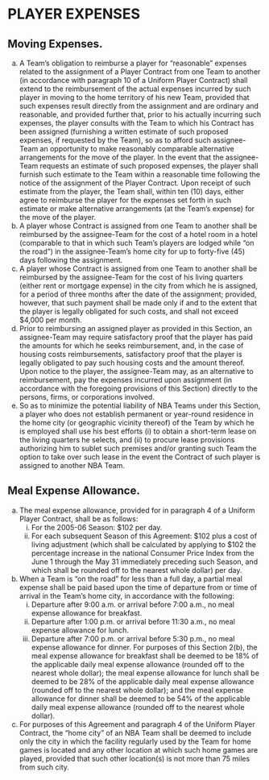 # PLAYER EXPENSES

## Moving Expenses.

(a) A Team's obligation to reimburse a player for "reasonable" expenses related to the assignment of a Player Contract from one Team to another (in accordance with paragraph 10 of a Uniform Player Contract) shall extend to the reimbursement of the actual expenses incurred by such player in moving to the home territory of his new Team, provided that such expenses result directly from the assignment and are ordinary and reasonable, and provided further that, prior to his actually incurring such expenses, the player consults with the Team to which his Contract has been assigned (furnishing a written estimate of such proposed expenses, if requested by the Team), so as to afford such assignee-Team an opportunity to make reasonably comparable alternative arrangements for the move of the player. In the event that the assignee-Team requests an estimate of such proposed expenses, the player shall furnish such estimate to the Team within a reasonable time following the notice of the assignment of the Player Contract. Upon receipt of such estimate from the player, the Team shall, within ten (10) days, either agree to reimburse the player for the expenses set forth in such estimate or make alternative arrangements (at the Team's expense) for the move of the player.
(b) A player whose Contract is assigned from one Team to another shall be reimbursed by the assignee-Team for the cost of a hotel room in a hotel (comparable to that in which such Team's players are lodged while "on the road") in the assignee-Team's home city for up to forty-five (45) days following the assignment.
(c) A player whose Contract is assigned from one Team to another shall be reimbursed by the assignee-Team for the cost of his living quarters (either rent or mortgage expense) in the city from which he is assigned, for a period of three months after the date of the assignment; provided, however, that such payment shall be made only if and to the extent that the player is legally obligated for such costs, and shall not exceed \$4,000 per month.
(d) Prior to reimbursing an assigned player as provided in this Section, an assignee-Team may require satisfactory proof that the player has paid the amounts for which he seeks reimbursement, and, in the case of housing costs reimbursements, satisfactory proof that the player is legally obligated to pay such housing costs and the amount thereof. Upon notice to the player, the assignee-Team may, as an alternative to reimbursement, pay the expenses incurred upon assignment (in accordance with the foregoing provisions of this Section) directly to the persons, firms, or corporations involved.
(e) So as to minimize the potential liability of NBA Teams under this Section, a player who does not establish permanent or year-round residence in the home city (or geographic vicinity thereof) of the Team by which he is employed shall use his best efforts (i) to obtain a short-term lease on the living quarters he selects, and (ii) to procure lease provisions authorizing him to sublet such premises and/or granting such Team the option to take over such lease in the event the Contract of such player is assigned to another NBA Team.

## Meal Expense Allowance.

(a) The meal expense allowance, provided for in paragraph 4 of a Uniform Player Contract, shall be as follows:
    (i) For the 2005-06 Season: \$102 per day.
    (ii) For each subsequent Season of this Agreement: \$102 plus a cost of living adjustment (which shall be calculated by applying to \$102 the percentage increase in the national Consumer Price Index from the June 1 through the May 31 immediately preceding such Season, and which shall be rounded off to the nearest whole dollar) per day.
(b) When a Team is "on the road" for less than a full day, a partial meal expense shall be paid based upon the time of departure from or time of arrival in the Team's home city, in accordance with the following:
    (i) Departure after 9:00 a.m. or arrival before 7:00 a.m., no meal expense allowance for breakfast.
    (ii) Departure after 1:00 p.m. or arrival before 11:30 a.m., no meal expense allowance for lunch.
    (iii) Departure after 7:00 p.m. or arrival before 5:30 p.m., no meal expense allowance for dinner.
       For purposes of this Section 2(b), the meal expense allowance for breakfast shall be deemed to be 18\% of the applicable daily meal expense allowance (rounded off to the nearest whole dollar); the meal expense allowance for lunch shall be deemed to be 28\% of the applicable daily meal expense allowance (rounded off to the nearest whole dollar); and the meal expense allowance for dinner shall be deemed to be 54\% of the applicable daily meal expense allowance (rounded off to the nearest whole dollar).
(c) For purposes of this Agreement and paragraph 4 of the Uniform Player Contract, the "home city" of an NBA Team shall be deemed to include only the city in which the facility regularly used by the Team for home games is located and any other location at which such home games are played, provided that such other location(s) is not more than 75 miles from such city.